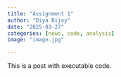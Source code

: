 ```yaml
---
title: "Assignment 1"
author: "Diya Bijoy"
date: "2025-03-27"
categories: [news, code, analysis]
image: "image.jpg"

---
```


This is a post with executable code.

```         
```
